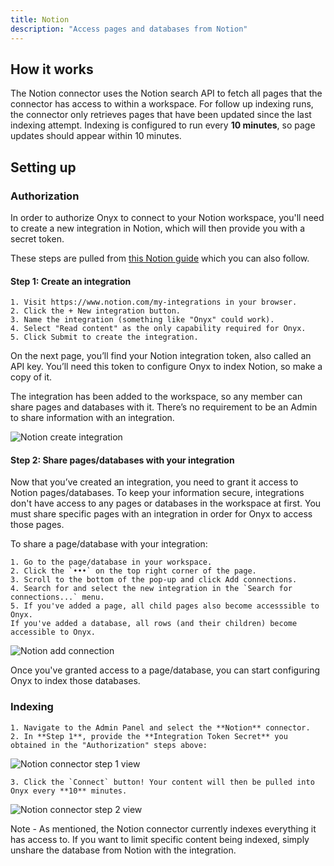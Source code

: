 ```yaml
---
title: Notion
description: "Access pages and databases from Notion"
---
```


## How it works

The Notion connector uses the Notion search API to fetch all pages that the connector has access to within a workspace.
For follow up indexing runs, the connector only retrieves pages that have been updated since the last indexing attempt.
Indexing is configured to run every **10 minutes**, so page updates should appear within 10 minutes.

## Setting up

### Authorization

In order to authorize Onyx to connect to your Notion workspace, you'll need to create a new integration in
Notion, which will then provide you with a secret token.

These steps are pulled from [this Notion guide](https://developers.notion.com/docs/create-a-notion-integration)
which you can also follow.

#### Step 1: Create an integration

    1. Visit https://www.notion.com/my-integrations in your browser.
    2. Click the + New integration button.
    3. Name the integration (something like "Onyx" could work).
    4. Select "Read content" as the only capability required for Onyx.
    5. Click Submit to create the integration.

On the next page, you’ll find your Notion integration token, also called an API key. You’ll need this
token to configure Onyx to index Notion, so make a copy of it.

The integration has been added to the workspace, so any member can share pages and databases with it.
There’s no requirement to be an Admin to share information with an integration.

![Notion create integration](/assets/images/connectors/notion/NotionCreateIntegration.gif)

#### Step 2: Share pages/databases with your integration

Now that you’ve created an integration, you need to grant it access to Notion pages/databases.
To keep your information secure, integrations don't have access to any pages or databases in the workspace at first.
You must share specific pages with an integration in order for Onyx to access those pages.

To share a page/database with your integration:

    1. Go to the page/database in your workspace.
    2. Click the `•••` on the top right corner of the page.
    3. Scroll to the bottom of the pop-up and click Add connections.
    4. Search for and select the new integration in the `Search for connections...` menu.
    5. If you've added a page, all child pages also become accesssible to Onyx.
    If you've added a database, all rows (and their children) become accessible to Onyx.

![Notion add connection](/assets/images/connectors/notion/NotionAddConnector.png)

Once you've granted access to a page/database, you can start configuring Onyx to index those databases.

### Indexing

    1. Navigate to the Admin Panel and select the **Notion** connector.
    2. In **Step 1**, provide the **Integration Token Secret** you obtained in the "Authorization" steps above:

![Notion connector step 1 view](/assets/images/connectors/notion/NotionAuth.png)

    3. Click the `Connect` button! Your content will then be pulled into Onyx every **10** minutes.

![Notion connector step 2 view](/assets/images/connectors/notion/NotionIndex.png)

Note - As mentioned, the Notion connector currently indexes everything it has access to. If you want to
limit specific content being indexed, simply unshare the database from Notion with the integration.
